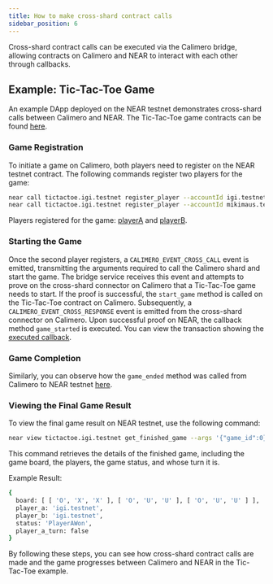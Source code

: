 ```yaml
---
title: How to make cross-shard contract calls
sidebar_position: 6
---
```



Cross-shard contract calls can be executed via the Calimero bridge, allowing contracts on Calimero and NEAR to interact with each other through callbacks.

## Example: Tic-Tac-Toe Game

An example DApp deployed on the NEAR testnet demonstrates cross-shard calls between Calimero and NEAR. The Tic-Tac-Toe game contracts can be found [here](https://github.com/calimero-is-near/calimero-examples/tree/master/tic-tac-toe/contracts).

### Game Registration

To initiate a game on Calimero, both players need to register on the NEAR testnet contract. The following commands register two players for the game:

```bash
near call tictactoe.igi.testnet register_player --accountId igi.testnet
near call tictactoe.igi.testnet register_player --accountId mikimaus.testnet
```

Players registered for the game: [playerA](https://explorer.testnet.near.org/transactions/7TscAyfni781qz2vgpeKXTR2Bc8JRXaeftjK1SHJHMNc) and [playerB](https://explorer.testnet.near.org/transactions/8Ex1pojKw8fp5Y8X85gy5fTX9VyWrC4VUHCTvNR1kArT).

### Starting the Game

Once the second player registers, a `CALIMERO_EVENT_CROSS_CALL` event is emitted, transmitting the arguments required to call the Calimero shard and start the game. The bridge service receives this event and attempts to prove on the cross-shard connector on Calimero that a Tic-Tac-Toe game needs to start. If the proof is successful, the `start_game` method is called on the Tic-Tac-Toe contract on Calimero. Subsequently, a `CALIMERO_EVENT_CROSS_RESPONSE` event is emitted from the cross-shard connector on Calimero. Upon successful proof on NEAR, the callback method `game_started` is executed. You can view the transaction showing the [executed callback](https://explorer.testnet.near.org/transactions/DWyCptftairNMtryiikSkWRVadeqSRN8CEgC1eEAZahL).

### Game Completion

Similarly, you can observe how the `game_ended` method was called from Calimero to NEAR testnet [here](https://explorer.testnet.near.org/transactions/FkE4dEHzbJ5tZKdrYC3QYbpWf5dGVgsqbqVwb12wUp1z).

### Viewing the Final Game Result

To view the final game result on NEAR testnet, use the following command:

```bash
near view tictactoe.igi.testnet get_finished_game --args '{"game_id":0}'
```

This command retrieves the details of the finished game, including the game board, the players, the game status, and whose turn it is.

Example Result:
```bash
{
  board: [ [ 'O', 'X', 'X' ], [ 'O', 'U', 'U' ], [ 'O', 'U', 'U' ] ],
  player_a: 'igi.testnet',
  player_b: 'igi.testnet',
  status: 'PlayerAWon',
  player_a_turn: false
}
```

By following these steps, you can see how cross-shard contract calls are made and the game progresses between Calimero and NEAR in the Tic-Tac-Toe example.